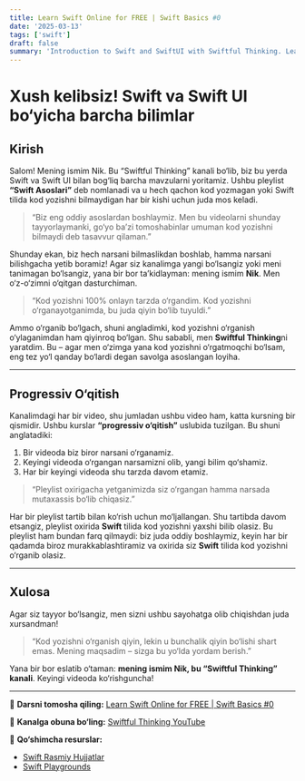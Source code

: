 ```yaml
---
title: Learn Swift Online for FREE | Swift Basics #0
date: '2025-03-13'
tags: ['swift']
draft: false
summary: 'Introduction to Swift and SwiftUI with Swiftful Thinking. Learn Swift from scratch with this beginner-friendly course.'
---
```


# Xush kelibsiz! Swift va Swift UI bo‘yicha barcha bilimlar

## Kirish

Salom! Mening ismim Nik. Bu “Swiftful Thinking” kanali bo‘lib, biz bu yerda Swift va Swift UI bilan bog‘liq barcha mavzularni yoritamiz. Ushbu pleylist **“Swift Asoslari”** deb nomlanadi va u hech qachon kod yozmagan yoki Swift tilida kod yozishni bilmaydigan har bir kishi uchun juda mos keladi.

> “Biz eng oddiy asoslardan boshlaymiz. Men bu videolarni shunday tayyorlaymanki, go‘yo ba’zi tomoshabinlar umuman kod yozishni bilmaydi deb tasavvur qilaman.”

Shunday ekan, biz hech narsani bilmaslikdan boshlab, hamma narsani bilishgacha yetib boramiz! Agar siz kanalimga yangi bo‘lsangiz yoki meni tanimagan bo‘lsangiz, yana bir bor ta’kidlayman: mening ismim **Nik**. Men o‘z-o‘zimni o‘qitgan dasturchiman.

> “Kod yozishni 100% onlayn tarzda o‘rgandim. Kod yozishni o‘rganayotganimda, bu juda qiyin bo‘lib tuyuldi.”

Ammo o‘rganib bo‘lgach, shuni angladimki, kod yozishni o‘rganish o‘ylaganimdan ham qiyinroq bo‘lgan. Shu sababli, men **Swiftful Thinking**ni yaratdim. Bu – agar men o‘zimga yana kod yozishni o‘rgatmoqchi bo‘lsam, eng tez yo‘l qanday bo‘lardi degan savolga asoslangan loyiha.

---

## Progressiv O‘qitish

Kanalimdagi har bir video, shu jumladan ushbu video ham, katta kursning bir qismidir. Ushbu kurslar **“progressiv o‘qitish”** uslubida tuzilgan. Bu shuni anglatadiki:

1. Bir videoda biz biror narsani o‘rganamiz.
2. Keyingi videoda o‘rgangan narsamizni olib, yangi bilim qo‘shamiz.
3. Har bir keyingi videoda shu tarzda davom etamiz.

> “Pleylist oxirigacha yetganimizda siz o‘rgangan hamma narsada mutaxassis bo‘lib chiqasiz.”

Har bir pleylist tartib bilan ko‘rish uchun mo‘ljallangan. Shu tartibda davom etsangiz, pleylist oxirida **Swift** tilida kod yozishni yaxshi bilib olasiz. Bu pleylist ham bundan farq qilmaydi: biz juda oddiy boshlaymiz, keyin har bir qadamda biroz murakkablashtiramiz va oxirida siz **Swift** tilida kod yozishni o‘rganib olasiz.

---

## Xulosa

Agar siz tayyor bo‘lsangiz, men sizni ushbu sayohatga olib chiqishdan juda xursandman!

> “Kod yozishni o‘rganish qiyin, lekin u bunchalik qiyin bo‘lishi shart emas. Mening maqsadim – sizga bu yo‘lda yordam berish.”

Yana bir bor eslatib o‘taman: **mening ismim Nik, bu “Swiftful Thinking” kanali**. Keyingi videoda ko‘rishguncha!

---

🎥 **Darsni tomosha qiling:** [Learn Swift Online for FREE | Swift Basics #0](https://youtu.be/PwXgg9adkdM?si=qQF2PCZlO4AiNqVX)

🔔 **Kanalga obuna bo‘ling:** [Swiftful Thinking YouTube](https://www.youtube.com/@SwiftfulThinking)

📌 **Qo‘shimcha resurslar:**
- [Swift Rasmiy Hujjatlar](https://developer.apple.com/swift/resources/)
- [Swift Playgrounds](https://apps.apple.com/us/app/swift-playgrounds/id908519492)
